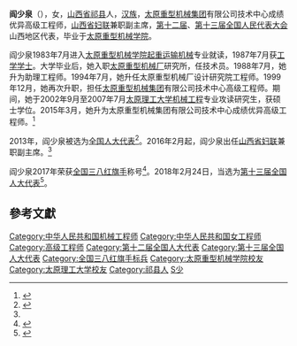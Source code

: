 '''阎少泉'''（{{bd|1966年||}}），女，[[山西省|山西省]][[祁县|祁县]]人，[[汉族|汉族]]，[[太原重型机械集团|太原重型机械集团]]有限公司技术中心成绩优异高级工程师，[[山西省妇联|山西省妇联]]兼职副主席，[[第十二届全国人民代表大会|第十二届]]、[[第十三届全国人民代表大会|第十三届全国人民代表大会]]山西地区代表，毕业于[[太原重型机械学院|太原重型机械学院]]。

阎少泉1983年7月进入[[太原重型机械学院|太原重型机械学院]][[起重运输机械|起重运输机械]]专业就读，1987年7月获[[工学学士|工学学士]]。大学毕业后，她入职[[太原重型机械厂|太原重型机械厂]]研究所，任技术员。1988年7月，她升为助理工程师。1994年7月，她升任太原重型机械厂设计研究院工程师。1999年12月，她再次升职，担任[[太原重型机械集团|太原重型机械集团]]有限公司技术中心高级工程师。期间，她于2002年9月至2007年7月[[太原理工大学|太原理工大学]][[机械工程|机械工程]]专业攻读研究生，获硕士学位。2015年3月，她升为太原重型机械集团有限公司技术中心成绩优异高级工程师。<ref name="banbiantian">{{cite web|title=阎少泉(兼)|url=http://www.banbiantian.org.cn/plus/view.php?aid=9205|website=山西省妇女联合会|publisher=山西妇女报社|accessdate=2018-02-09|date=2017-08-22|archive-url=https://web.archive.org/web/20180210002446/http://www.banbiantian.org.cn/plus/view.php?aid=9205|archive-date=2018-02-10|dead-url=yes}}</ref>

2013年，阎少泉被选为[[全国人大代表|全国人大代表]]<ref>{{cite news|title=全国人大代表信息-阎少泉|url= http://210.82.31.1:8084/delegate/viewDelegate.action?dbid=120287|accessdate=2013-03-28|newspaper=全国人大网|archive-url=https://web.archive.org/web/20180210002512/http://www.npc.gov.cn/delegate/viewDelegate.action?dbid=120287|archive-date=2018-02-10|dead-url=yes}}</ref>。2016年2月起，阎少泉出任[[山西省妇联|山西省妇联]]兼职副主席。<ref name="banbiantian" />

阎少泉2017年荣获[[全国三八红旗手|全国三八红旗手]]称号<ref>{{cite news|title=光荣榜|url=http://epaper.sxrb.com/shtml/sxrb/20170305/528320.shtml|accessdate=2018-02-09|work=山西日报|date=2017-03-05|archive-url=https://web.archive.org/web/20180210002800/http://epaper.sxrb.com/shtml/sxrb/20170305/528320.shtml|archive-date=2018-02-10|dead-url=yes}}</ref>。2018年2月24日，当选为[[第十三届全国人大代表|第十三届全国人大代表]]<ref>{{Cite web|title=（受权发布）中华人民共和国第十三届全国人民代表大会代表名单-中新网|url=http://www.chinanews.com/gn/2018/02-25/8453959.shtml|accessdate=2021-02-13|work=中新网|archive-date=2018-02-27|archive-url=https://web.archive.org/web/20180227031724/http://www.chinanews.com/gn/2018/02-25/8453959.shtml|dead-url=no}}</ref>。

==參考文獻==
{{reflist}}

{{DEFAULTSORT:Yan Shaoquan}}
[[Category:中华人民共和国机械工程师|Category:中华人民共和国机械工程师]]
[[Category:中华人民共和国女工程师|Category:中华人民共和国女工程师]]
[[Category:高级工程师|Category:高级工程师]]
[[Category:第十二届全国人大代表|Category:第十二届全国人大代表]]
[[Category:第十三届全国人大代表|Category:第十三届全国人大代表]]
[[Category:全国三八红旗手标兵|Category:全国三八红旗手标兵]]
[[Category:太原重型机械学院校友|Category:太原重型机械学院校友]]
[[Category:太原理工大学校友|Category:太原理工大学校友]]
[[Category:祁县人|Category:祁县人]]
[[Category:閻姓|S少]]